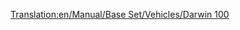 [[Translation:en/Manual/Base Set/Vehicles/Darwin 100]]

{{es/Aeronaves|Nombre=Darwin 100
|Imagen=[[File:en/Boeing727.png|FPP Dart]]
|Precio=73.828 € (36.919 £)
|Velocidad=947 km/h (592 mph)
|Coste-anual=13.500 € (6,750 £)
|Diseño=1962
|Duración=25
|Capacidad=170 pasajeros y 35 sacos de correo
|
|Descripción=Primer avión de Darwin, el nombre en el juego para los aviones Boeing.
|Vida-real=Boeing 727
}}